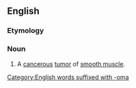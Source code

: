 ==English==
{{wikipedia}}

===Etymology===
{{affix|en|leio-|myo-|sarcoma|lang=en}}
[[Category:English words suffixed with -oma]]

===Noun===
{{en-noun|s|leiomyosarcomata}}

# {{lb|en|pathology}} A [[cancerous]] [[tumor]] of [[smooth muscle]].